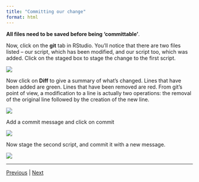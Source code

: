 ```yaml
---
title: "Committing our change"
format: html
---
```



**All files need to be saved before being 'committable'**. 

Now, click on the **git** tab in RStudio. You'll notice that there are two files listed -- our script, which has been modified, and our script too, which was added. Click on the staged box to stage the change to the first script.

![](./assets/git_changed.png)

Now click on  **Diff** to give a summary of what's changed. Lines that have been added are green. Lines that have been removed are red. From git's point of view, a modification to a line is actually two operations: the removal of the original line followed by the creation of the new line.

![](./assets/git_diff.png)

Add a commit message and click on commit

![](./assets/git_commit_message2.png)

Now stage the second script, and commit it with a new message.

![](./assets/git_commit_message3.png)


***

[Previous](./making_change.md) | [Next](./viewing_history.md)
